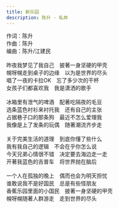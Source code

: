 ```yaml
---
title: 新乐园
description: 陈升 - 私奔
---
```


作词：陈升<br />作曲：陈升<br />编曲：陈升/江建民<br /><br />昨夜我梦见了我自己　披著一身坚硬的甲壳<br />幌呀幌走到桌子的边缘　以为是世界的尽头<br />唱了一夜的卡拉OK　忘了多少次的干杯<br />女孩子们都喜欢我　我是潇洒的歌手<br /><br />冰箱里有泄气的啤酒　配著吃隔夜的毛豆<br />选条蓝色衬衫来衬托我　还有自己的主张<br />占据巷子口的那条狗　最近不怎么爱理我<br />我像是上了发条的玩偶　随著潮流齐步走<br /><br />关于完美生活的道理　到底你懂了些什么<br />我有我自己的逻辑　不会在乎你怎么说<br />今天兄弟心情很不错　决定要去海边走一走<br />开著我蓝色的吉普车　将世界抛在脑后<br /><br />一个人在孤独的晚上　偶而也会为明天担忧<br />谁敢说我不是好国民　总是有些怪朋友<br />香蕉乐园里面的小国民　披著一身坚硬的甲壳<br />幌呀幌随著人群游走　走到世界的尽头